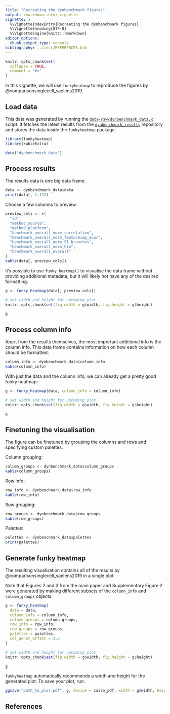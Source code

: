 ```yaml
---
title: "Recreating the dynbenchmark figures"
output: rmarkdown::html_vignette
vignette: >
  %\VignetteIndexEntry{Recreating the dynbenchmark figures}
  %\VignetteEncoding{UTF-8}
  %\VignetteEngine{knitr::rmarkdown}
editor_options: 
  chunk_output_type: console
bibliography: ../inst/REFERENCES.bib
---
```


```r
knitr::opts_chunk$set(
  collapse = TRUE,
  comment = "#>"
)
```

In this vignette, we will use `funkyheatmap` to reproduce the figures by @comparisonsinglecell_saelens2019.

## Load data

This data was generated by running the [`data-raw/dynbenchmark_data.R`](https://github.com/dynverse/funkyheatmap/blob/main/data-raw/dynbenchmark_data.R) script.
It fetches the latest results from the [`dynbenchmark_results`](https://github.com/dynverse/dynbenchmark_results) repository and stores the data inside the `funkyheatmap` package.

```r
library(funkyheatmap)
library(kableExtra)

data("dynbenchmark_data")
```

## Process results

The results data is one big data frame.

```r
data <- dynbenchmark_data$data
print(data[, 1:12])
```

Choose a few columns to preview.
```r
preview_cols <- c(
  "id",
  "method_source",
  "method_platform",
  "benchmark_overall_norm_correlation",
  "benchmark_overall_norm_featureimp_wcor",
  "benchmark_overall_norm_F1_branches",
  "benchmark_overall_norm_him",
  "benchmark_overall_overall"
)
kable(data[, preview_cols])
```

It's possible to use `funky_heatmap()` to visualise the data frame without
providing additional metadata, but it will likely not have any of the desired
formatting.

```r
g <- funky_heatmap(data[, preview_cols])
```


```r
# set width and height for upcoming plot
knitr::opts_chunk$set(fig.width = g$width, fig.height = g$height)
```

```r
g
```

## Process column info

Apart from the results themselves, the most important additional info is the
column info. This data frame contains information on how each column should be
formatted.

```r
column_info <- dynbenchmark_data$column_info
kable(column_info)
```

With just the data and the column info, we can already get a pretty good 
funky heatmap:

```r
g <- funky_heatmap(data, column_info = column_info)
```


```r
# set width and height for upcoming plot
knitr::opts_chunk$set(fig.width = g$width, fig.height = g$height)
```

```r
g
```

## Finetuning the visualisation

The figure can be finetuned by grouping the columns and rows and specifying
custom palettes. 

Column grouping:

```r
column_groups <- dynbenchmark_data$column_groups
kable(column_groups)
```

Row info:

```r
row_info <- dynbenchmark_data$row_info
kable(row_info)
```

Row grouping:
```r
row_groups <- dynbenchmark_data$row_groups
kable(row_groups)
```

Palettes:
```r
palettes <- dynbenchmark_data$palettes
print(palettes)
```

## Generate funky heatmap

The resulting visualisation contains all of the results by @comparisonsinglecell_saelens2019
in a single plot.

Note that Figures 2 and 3 from the main paper and Supplementary Figure 2 were generated by making different subsets
of the `column_info` and `column_groups` objects.
```r
g <- funky_heatmap(
  data = data,
  column_info = column_info,
  column_groups = column_groups,
  row_info = row_info,
  row_groups = row_groups,
  palettes = palettes,
  col_annot_offset = 3.2
)
```


```r
# set width and height for upcoming plot
knitr::opts_chunk$set(fig.width = g$width, fig.height = g$height)
```

```r
g
```

`funkyheatmap` automatically recommends a width and height for the generated plot.
To save your plot, run:

``` r
ggsave("path_to_plot.pdf", g, device = cairo_pdf, width = g$width, height = g$height)
```

## References
